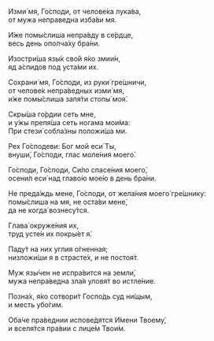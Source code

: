 Изми́ мя, Го́споди, от челове́ка лука́ва,  
от мужа неправедна изба́ви мя.

И́же помы́слиша непра́вду в се́рдце,  
весь день ополча́ху бра́ни.

Изостри́ша язы́к сво́й я́ко змии́н,  
яд а́спидов под уста́ми их.

Сохрани́ мя, Го́споди, из руки́ гре́шничи,  
от челове́к непра́ведных изми́ мя,  
и́же помы́слиша запя́ти стопы́ моя́.

Скры́ша го́рдии сеть мне,  
и у́жы препя́ша сеть ногама мои́ма:  
При стези́ собла́зны положи́ша ми.

Рех Го́сподеви: Бог мой еси́ Ты,  
внуши́, Го́споди, глас моле́ния моего́.

Го́споди, Го́споди, Си́ло спасе́ния моего́,  
осени́л еси́ над главо́ю мое́ю в день бра́ни.

Не преда́ждь мене, Го́споди, от жела́ния моего́ гре́шнику:  
помы́слиша на мя, не оста́ви мене́,  
да не когда́ вознесу́тся.

Глава́ окруже́ния их,  
труд усте́н их покры́ет я́.

Паду́т на них углия о́гненная;  
низложи́ши я в страсте́х, и не постоя́т.

Муж язы́чен не испра́вится на земли́,  
мужа непра́ведна зла́я уловя́т во истле́ние.

Позна́х, я́ко сотвори́т Госпо́дь суд ни́щым,  
и месть убо́гим.

Оба́че пра́веднии испове́дятся И́мени Твоему́,  
и вселя́тся пра́вии с лице́м Твои́м.
